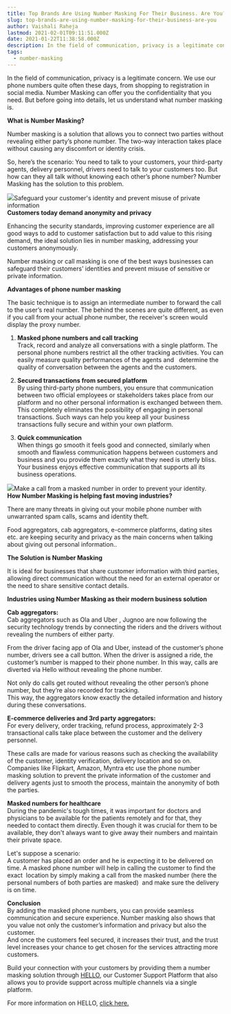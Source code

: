 ```yaml
---
title: Top Brands Are Using Number Masking For Their Business. Are You?
slug: top-brands-are-using-number-masking-for-their-business-are-you
author: Vaishali Raheja
lastmod: 2021-02-01T09:11:51.000Z
date: 2021-01-22T11:38:58.000Z
description: In the field of communication, privacy is a legitimate concern. We use our phone numbers quite often these days, from shopping to registration in social media. Number Masking can offer you the confidentiality that you need. But before going into details, let us understand what number masking is.  
tags:
  - number-masking
---
```


In the field of communication, privacy is a legitimate concern. We use our phone numbers quite often these days, from shopping to registration in social media. Number Masking can offer you the confidentiality that you need. But before going into details, let us understand what number masking is.  
  
**What is Number Masking?**  
  
Number masking is a solution that allows you to connect two parties without revealing either party’s phone number. The two-way interaction takes place without causing any discomfort or identity crisis.   
  
So, here’s the scenario: You need to talk to your customers, your third-party agents, delivery personnel, drivers need to talk to your customers too. But how can they all talk without knowing each other’s phone number? Number Masking has the solution to this problem.  


![](https://images-msg91.s3.ap-south-1.amazonaws.com/2021/02/Number-Masking.png)Safeguard your customer's identity and prevent misuse of private information   
**Customers today demand anonymity and privacy**

Enhancing the security standards, improving customer experience are all good ways to add to customer satisfaction but to add value to this rising demand, the ideal solution lies in number masking, addressing your customers anonymously.

Number masking or call masking is one of the best ways businesses can safeguard their customers’ identities and prevent misuse of sensitive or private information.   


**Advantages of phone number masking**  
  
The basic technique is to assign an intermediate number to forward the call to the user’s real number. The behind the scenes are quite different, as even if you call from your actual phone number, the receiver's screen would display the proxy number.  
  
1. **Masked phone numbers and call tracking**  
Track, record and analyze all conversations with a single platform. The personal phone numbers restrict all the other tracking activities. You can easily measure quality performances of the agents and   determine the quality of conversation between the agents and the customers.  
  
2. **Secured transactions from secured platform**  
By using third-party phone numbers, you ensure that communication between two official employees or stakeholders takes place from our platform and no other personal information is exchanged between them. This completely eliminates the possibility of engaging in personal transactions. Such ways can help you keep all your business transactions fully secure and within your own platform.  
   
3. **Quick communication**   
When things go smooth it feels good and connected, similarly when smooth and flawless communication happens between customers and business and you provide them exactly what they need is utterly bliss. Your business enjoys effective communication that supports all its business operations.  


![](https://lh6.googleusercontent.com/Hfq-HSIReVqXjppNXiDDIfsT4gOCLvFGmehoQc9_1toh5vqE4OV3QerdbDqzcQrooQBEY4HBMtDEf3sH-1n54u0wTW9bcF2lEonFO1-3dsp_RRPXHoVX2rwjI4AzodXnUpJdmuJ9)Make a call from a masked number in order to prevent your identity.  
**How Number Masking is helping fast moving industries?**  
  
There are many threats in giving out your mobile phone number with unwarranted spam calls, scams and identity theft.

Food aggregators, cab aggregators, e-commerce platforms, dating sites etc. are keeping security and privacy as the main concerns when talking about giving out personal information..  
  
**The Solution is Number Masking**  
  
It is ideal for businesses that share customer information with third parties, allowing direct communication without the need for an external operator or the need to share sensitive contact details.  
  
**Industries using Number Masking as their modern business solution**  
  
**Cab aggregators:**  
Cab aggregators such as Ola and Uber , Jugnoo are now following the security technology trends by connecting the riders and the drivers without revealing the numbers of either party.  
  
From the driver facing app of Ola and Uber, instead of the customer’s phone number, drivers see a call button. When the driver is assigned a ride, the customer’s number is mapped to their phone number. In this way, calls are diverted via Hello without revealing the phone number.  
  
Not only do calls get routed without revealing the other person’s phone number, but they’re also recorded for tracking.   
This way, the aggregators know exactly the detailed information and history during these conversations.  
  
**E-commerce deliveries and 3rd party aggregators:**   
For every delivery, order tracking, refund process, approximately 2-3 transactional calls take place between the customer and the delivery personnel.  
  
These calls are made for various reasons such as checking the availability of the customer, identity verification, delivery location and so on.  
Companies like Flipkart, Amazon, Myntra etc use the phone number masking solution to prevent the private information of the customer and delivery agents just to smooth the process, maintain the anonymity of both the parties.

**Masked numbers for healthcare**  
During the pandemic's tough times, it was important for doctors and physicians to be available for the patients remotely and for that, they needed to contact them directly. Even though it was crucial for them to be available, they don't always want to give away their numbers and maintain their private space.   
  
Let's suppose a scenario:  
A customer has placed an order and he is expecting it to be delivered on time. A masked phone number will help in calling the customer to find the exact  location by simply making a call from the masked number (here the personal numbers of both parties are masked)  and make sure the delivery is on time.  
  
**Conclusion**   
By adding the masked phone numbers, you can provide seamless communication and secure experience. Number masking also shows that you value not only the customer’s information and privacy but also the customer.  
And once the customers feel secured, it increases their trust, and the trust level increases your chance to get chosen for the services attracting more customers.  
  
Build your connection with your customers by providing them a number masking solution through [HELLO](https://msg91.com/hello/), our Customer Support Platform that also allows you to provide support across multiple channels via a single platform.  
  
For more information on HELLO, [click here.](https://msg91.com/hello/)

